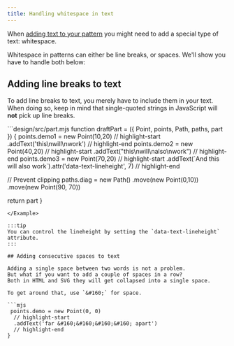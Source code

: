 ```yaml
---
title: Handling whitespace in text
---
```


When [adding text to your pattern](/howtos/code/adding-text) you might
need to add a special type of text: whitespace.

Whitespace in patterns can either be line breaks, or spaces. We'll
show you have to handle both below:

## Adding line breaks to text

To add line breaks to text, you merely have to include them in your text.
When doing so, keep in mind that single-quoted strings in JavaScript
will **not** pick up line breaks.

<Example caption="An example of whitespace in text">
```design/src/part.mjs
function draftPart = ({ 
  Point,
  points,
  Path,
  paths,
  part 
}) {
  points.demo1 = new Point(10,20)
  // highlight-start
    .addText('this\nwill\nwork')
  // highlight-end
  points.demo2 = new Point(40,20)
  // highlight-start
    .addText("this\nwill\nalso\nwork")
  // highlight-end
  points.demo3 = new Point(70,20)
  // highlight-start
    .addText(`And
  this
  will
  also
  work`).attr('data-text-lineheight', 7)
  // highlight-end

  // Prevent clipping
  paths.diag = new Path()
    .move(new Point(0,10))
    .move(new Point(90, 70))

  return part
}
```
</Example>

:::tip
You can control the lineheight by setting the `data-text-lineheight` attribute.
:::

## Adding consecutive spaces to text

Adding a single space between two words is not a problem.
But what if you want to add a couple of spaces in a row?
Both in HTML and SVG they will get collapsed into a single space.

To get around that, use `&#160;` for space.

```mjs
 points.demo = new Point(0, 0) 
  // highlight-start
  .addText('far &#160;&#160;&#160;&#160; apart')
  // highlight-end
}
```

